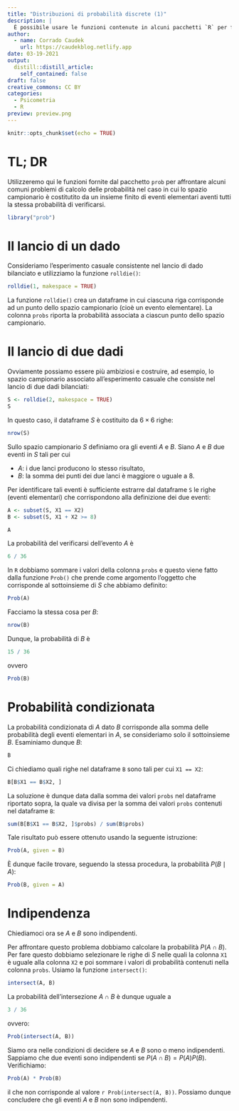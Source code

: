 ```yaml
---
title: "Distribuzioni di probabilità discrete (1)"
description: |
  È possibile usare le funzioni contenute in alcuni pacchetti `R` per facilitare la soluzione degli esercizi sulle distribuzioni di probabilità discrete.
author:
  - name: Corrado Caudek
    url: https://caudekblog.netlify.app
date: 03-19-2021
output:
  distill::distill_article:
    self_contained: false
draft: false
creative_commons: CC BY
categories:
  - Psicometria
  - R
preview: preview.png
---
```



```r
knitr::opts_chunk$set(echo = TRUE)
```

# TL; DR

Utilizzeremo qui le funzioni fornite dal pacchetto `prob` per affrontare alcuni comuni problemi di calcolo delle probabilità nel caso in cui lo spazio campionario è costitutito da un insieme finito di eventi elementari aventi tutti la stessa probabilità di verificarsi.


```r
library("prob")
```

# Il lancio di un dado

Consideriamo l'esperimento casuale consistente nel lancio di dado bilanciato e utilizziamo la funzione `rolldie()`: 

```r
rolldie(1, makespace = TRUE)
```
La funzione `rolldie()` crea un dataframe in cui ciascuna riga corrisponde ad un punto dello spazio campionario (cioè un evento elementare). La colonna `probs` riporta la probabilità associata a ciascun punto dello spazio campionario.


# Il lancio di due dadi

Ovviamente possiamo essere più ambiziosi e costruire, ad esempio, lo spazio campionario associato all'esperimento casuale che consiste nel lancio di due dadi bilanciati:

```r
S <- rolldie(2, makespace = TRUE)
S
```

In questo caso, il dataframe $S$ è costituito da $6 \times 6$ righe:

```r
nrow(S)
```

Sullo spazio campionario $S$ definiamo ora gli eventi $A$ e $B$. Siano $A$ e $B$ due eventi in $S$ tali per cui 

- $A$: i due lanci producono lo stesso risultato,
- $B$: la somma dei punti dei due lanci è maggiore o uguale a 8.

Per identificare tali eventi è sufficiente estrarre dal dataframe `S` le righe (eventi elementari) che corrispondono alla definizione dei due eventi:

```r
A <- subset(S, X1 == X2)
B <- subset(S, X1 + X2 >= 8)
```

```r
A
```

La probabilità del verificarsi dell'evento $A$ è 

```r
6 / 36
```

In `R` dobbiamo sommare i valori della colonna `probs` e questo viene fatto dalla funzione `Prob()` che prende come argomento l'oggetto che corrisponde al sottoinsieme di $S$ che abbiamo definito:

```r
Prob(A)
```

Facciamo la stessa cosa per $B$:

```r
nrow(B)
```

Dunque, la probabilità di $B$ è 

```r
15 / 36
```

ovvero

```r
Prob(B)
```


# Probabilità condizionata

La probabilità condizionata di $A$ dato $B$ corrisponde alla somma delle probabilità degli eventi elementari in $A$, se consideriamo solo il sottoinsieme $B$. Esaminiamo dunque $B$:

```r
B
```

Ci chiediamo quali righe nel dataframe `B` sono tali per cui `X1 == X2`:

```r
B[B$X1 == B$X2, ]
```

La soluzione è dunque data dalla somma dei valori `probs` nel dataframe riportato sopra, la quale va divisa per la somma dei valori `probs` contenuti nel dataframe `B`:

```r
sum(B[B$X1 == B$X2, ]$probs) / sum(B$probs)
```

Tale risultato può essere ottenuto usando la seguente istruzione: 

```r
Prob(A, given = B)
```
È dunque facile trovare, seguendo la stessa procedura, la probabilità $P(B \mid A)$:

```r
Prob(B, given = A)
```

# Indipendenza

Chiediamoci ora se $A$ e $B$ sono indipendenti.

Per affrontare questo problema dobbiamo calcolare la probabilità $P(A \cap B)$. Per fare questo dobbiamo selezionare le righe di $S$ nelle quali la colonna `X1` è uguale alla colonna `X2` e poi sommare i valori di probabilità contenuti nella colonna `probs`.  Usiamo la funzione `intersect()`:

```r
intersect(A, B)
```

La probabilità dell'intersezione $A \cap B$ è dunque uguale a 

```r
3 / 36
```

ovvero:

```r
Prob(intersect(A, B))
```

Siamo ora nelle condizioni di decidere se $A$ e $B$ sono o meno indipendenti. Sappiamo che due eventi sono indipendenti se $P(A \cap B) = P(A) P(B)$.  Verifichiamo:

```r
Prob(A) * Prob(B)
```

il che non corrisponde al valore `r Prob(intersect(A, B))`. Possiamo dunque concludere che gli eventi $A$ e $B$ non sono indipendenti.
